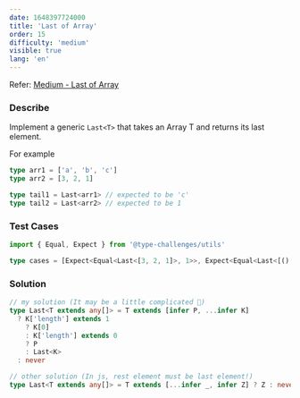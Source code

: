 ```yaml
---
date: 1648397724000
title: 'Last of Array'
order: 15
difficulty: 'medium'
visible: true
lang: 'en'
---
```


Refer: [Medium - Last of Array](https://github.com/type-challenges/type-challenges/blob/main/questions/00015-medium-last/README.md)

### Describe

Implement a generic `Last<T>` that takes an Array T and returns its last element.

For example

```typescript
type arr1 = ['a', 'b', 'c']
type arr2 = [3, 2, 1]

type tail1 = Last<arr1> // expected to be 'c'
type tail2 = Last<arr2> // expected to be 1
```

### Test Cases

```typescript
import { Equal, Expect } from '@type-challenges/utils'

type cases = [Expect<Equal<Last<[3, 2, 1]>, 1>>, Expect<Equal<Last<[() => 123, { a: string }]>, { a: string }>>]
```

### Solution

```typescript
// my solution (It may be a little complicated 🤣)
type Last<T extends any[]> = T extends [infer P, ...infer K]
  ? K['length'] extends 1
    ? K[0]
    : K['length'] extends 0
    ? P
    : Last<K>
  : never

// other solution (In js, rest element must be last element!)
type Last<T extends any[]> = T extends [...infer _, infer Z] ? Z : never
```
